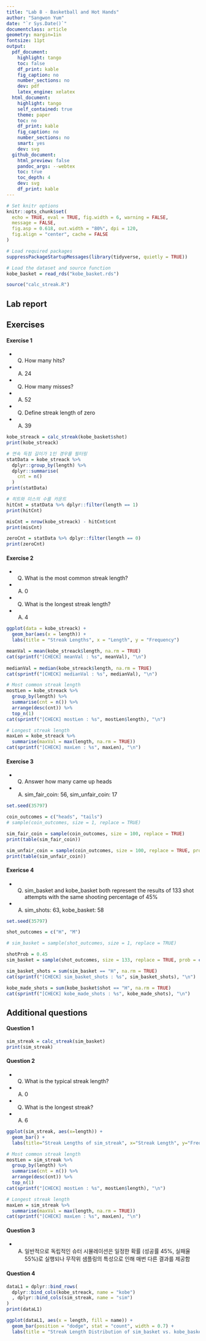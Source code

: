 ```yaml
---
title: "Lab 8 - Basketball and Hot Hands"
author: "Sangwon Yum"
date: "`r Sys.Date()`"
documentclass: article
geometry: margin=1in
fontsize: 11pt
output:
  pdf_document:
    highlight: tango
    toc: false
    df_print: kable
    fig_caption: no
    number_sections: no
    dev: pdf
    latex_engine: xelatex
  html_document:
    highlight: tango
    self_contained: true
    theme: paper
    toc: no
    df_print: kable
    fig_caption: no
    number_sections: no
    smart: yes
    dev: svg
  github_document:
    html_preview: false
    pandoc_args: --webtex
    toc: true
    toc_depth: 4
    dev: svg
    df_print: kable
---
```


```r
# Set knitr options
knitr::opts_chunk$set(
  echo = TRUE, eval = TRUE, fig.width = 6, warning = FALSE,
  message = FALSE,
  fig.asp = 0.618, out.width = "80%", dpi = 120,
  fig.align = "center", cache = FALSE
)

# Load required packages
suppressPackageStartupMessages(library(tidyverse, quietly = TRUE))

# Load the dataset and source function
kobe_basket = read_rds("kobe_basket.rds")

source("calc_streak.R")
```

## Lab report
## Exercises
#### Exercise 1
- Q) How many hits? 
- A) 24

- Q) How many misses?
- A) 52

- Q) Define streak length of zero
- A) 39
```r
kobe_streack = calc_streak(kobe_basket$shot)
print(kobe_streack)

# 연속 득점 길이가 1인 경우를 필터링
statData = kobe_streack %>% 
  dplyr::group_by(length) %>% 
  dplyr::summarise(
    cnt = n()
  )
print(statData)

# 히트와 미스의 수를 카운트
hitCnt = statData %>% dplyr::filter(length == 1)
print(hitCnt)

misCnt = nrow(kobe_streack) - hitCnt$cnt
print(misCnt)

zeroCnt = statData %>% dplyr::filter(length == 0)
print(zeroCnt)
``` 

#### Exercise 2
- Q) What is the most common streak length?
- A) 0

- Q) What is the longest streak length?
- A) 4
```r
ggplot(data = kobe_streack) +
  geom_bar(aes(x = length)) +
  labs(title = "Streak Lengths", x = "Length", y = "Frequency")

meanVal = mean(kobe_streack$length, na.rm = TRUE)
cat(sprintf("[CHECK] meanVal : %s", meanVal), "\n")
 
medianVal = median(kobe_streack$length, na.rm = TRUE)
cat(sprintf("[CHECK] medianVal : %s", medianVal), "\n")

# Most common streak length
mostLen = kobe_streack %>%
  group_by(length) %>%
  summarise(cnt = n()) %>%
  arrange(desc(cnt)) %>%
  top_n(1)
cat(sprintf("[CHECK] mostLen : %s", mostLen$length), "\n")

# Longest streak length
maxLen = kobe_streack %>%
  summarise(maxVal = max(length, na.rm = TRUE))
cat(sprintf("[CHECK] maxLen : %s", maxLen), "\n")
```

#### Exercise 3
- Q) Answer how many came up heads
- A) sim_fair_coin: 56, sim_unfair_coin: 17
```r
set.seed(35797)

coin_outcomes = c("heads", "tails")
# sample(coin_outcomes, size = 1, replace = TRUE)

sim_fair_coin = sample(coin_outcomes, size = 100, replace = TRUE)
print(table(sim_fair_coin))

sim_unfair_coin = sample(coin_outcomes, size = 100, replace = TRUE, prob = c(0.2, 0.8))
print(table(sim_unfair_coin))
```

#### Exericse 4
- Q) sim_basket and kobe_basket both represent the results of 133 shot attempts with the same shooting percentage of 45%
- A) sim_shots: 63, kobe_basket: 58
```r
set.seed(35797)

shot_outcomes = c("H", "M")

# sim_basket = sample(shot_outcomes, size = 1, replace = TRUE)

shotProb = 0.45
sim_basket = sample(shot_outcomes, size = 133, replace = TRUE, prob = c(shotProb, 1 - shotProb))

sim_basket_shots = sum(sim_basket == "H", na.rm = TRUE)
cat(sprintf("[CHECK] sim_basket_shots : %s", sim_basket_shots), "\n")

kobe_made_shots = sum(kobe_basket$shot == "H", na.rm = TRUE)
cat(sprintf("[CHECK] kobe_made_shots : %s", kobe_made_shots), "\n")
```

## Additional questions
#### Question 1
```r
sim_streak = calc_streak(sim_basket)
print(sim_streak)
```

#### Question 2
- Q) What is the typical streak length?
- A) 0

- Q) What is the longest streak?
- A) 6
```r
ggplot(sim_streak, aes(x=length)) +
  geom_bar() +
  labs(title="Streak Lengths of sim_streak", x="Streak Length", y="Frequency")

# Most common streak length
mostLen = sim_streak %>%
  group_by(length) %>%
  summarise(cnt = n()) %>%
  arrange(desc(cnt)) %>%
  top_n(1)
cat(sprintf("[CHECK] mostLen : %s", mostLen$length), "\n")

# Longest streak length
maxLen = sim_streak %>%
  summarise(maxVal = max(length, na.rm = TRUE))
cat(sprintf("[CHECK] maxLen : %s", maxLen), "\n")
```

#### Question 3
- A) 일반적으로 독립적인 슈터 시뮬레이션은 일정한 확률 (성공률 45%, 실패율 55%)로 실행되나 무작위 샘플링의 특성으로 인해 매번 다른 결과를 제공함

#### Question 4
```r
dataL1 = dplyr::bind_rows(
  dplyr::bind_cols(kobe_streack, name = "kobe")
  , dplyr::bind_cols(sim_streak, name = "sim")
)
print(dataL1)

ggplot(dataL1, aes(x = length, fill = name)) +
  geom_bar(position = "dodge", stat = "count", width = 0.7) +
  labs(title = "Streak Length Distribution of sim_basket vs. kobe_basket", x = "Streak Length", y = "Frequency")
```